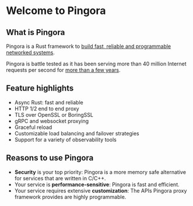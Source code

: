 # Welcome to Pingora

## What is Pingora
Pingora is a Rust framework to [build fast, reliable and programmable networked systems](https://blog.cloudflare.com/pingora-open-source).

Pingora is battle tested as it has been serving more than 40 million Internet requests per second for [more than a few years](https://blog.cloudflare.com/how-we-built-pingora-the-proxy-that-connects-cloudflare-to-the-internet).

## Feature highlights
* Async Rust: fast and reliable
* HTTP 1/2 end to end proxy
* TLS over OpenSSL or BoringSSL
* gRPC and websocket proxying
* Graceful reload
* Customizable load balancing and failover strategies
* Support for a variety of observability tools

## Reasons to use Pingora
* **Security** is your top priority: Pingora is a more memory safe alternative for services that are written in C/C++.
* Your service is **performance-sensitive**: Pingora is fast and efficient.
* Your service requires extensive **customization**: The APIs Pingora proxy framework provides are highly programmable.
